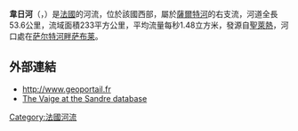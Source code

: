 {{coord|47|50|15|N|00|19|55|W|display=title}}

'''韋日河'''（{{lang-fr|Vaige}}，{{IPA-fr|vɛʒ}}）是[[法國|法國]]的河流，位於該國西部，屬於[[薩爾特河|薩爾特河]]的右支流，河道全長53.6公里，流域面積233平方公里，平均流量每秒1.48立方米，發源自[[圣莱热_(马耶讷省)|聖萊熱]]，河口處在[[萨尔特河畔萨布莱|萨尔特河畔萨布莱]]。

==外部連結==
*http://www.geoportail.fr {{Wayback|url=http://www.geoportail.fr/ |date=20101215171356 }}
*[http://sandre.eaufrance.fr/app/chainage/courdo/htm/M06-031-.php?cg=M06-031- The Vaige at the Sandre database] {{Wayback|url=http://sandre.eaufrance.fr/app/chainage/courdo/htm/M06-031-.php?cg=M06-031- |date=20090820023315 }}

{{France-geo-stub}}
[[Category:法國河流|Category:法國河流]]
